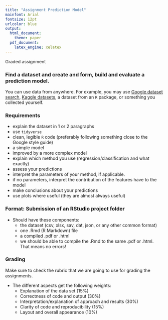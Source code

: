 ```yaml
---
title: "Assignment Prediction Model"
mainfont: Arial
fontsize: 12pt
urlcolor: blue
output:
  html_document:
    theme: paper
  pdf_document:
    latex_engine: xelatex
---
```


Graded assignment

### Find a dataset and create and form, build and evaluate a prediction model. 
You can use data from anywhere. For example, you may use [Google dataset search](https://toolbox.google.com/datasetsearch), [Kaggle datasets](https://www.kaggle.com/datasets), a dataset from an `R` package, or something you collected yourself.

### Requirements
- explain the dataset in 1 or 2 paragraphs
- use `tidyverse`
- clean, legible `R` code (preferably following something close to the Google style guide)
- a simple model
- improved by a more complex model
- explain which method you use (regression/classification and what exactly)
- assess your predictions 
- interpret the parameters of your method, if applicable. 
- if no parameters, interpret the contribution of the features have to the model
- make conclusions about your predictions
- use plots where useful (they are almost always useful)

### Format: Submission of an RStudio project folder
- Should have these components:
  - the dataset (csv, xlsx, sav, dat, json, or any other common format)
  - one .Rmd (R Markdown) file
  - a compiled .pdf or .html
  - we should be able to compile the .Rmd to the same .pdf or .html. That means no errors!

### Grading

Make sure to check the rubric that we are going to use for grading the assignments.

- The different aspects get the following weights:
  - Explanation of the data set (15%)
  - Correctness of code and output (30%)
  - Interpretation/explanation of approach and results (30%)
  - Clarity of code and reproducibility (15%)
  - Layout and overall appearance (10%)

